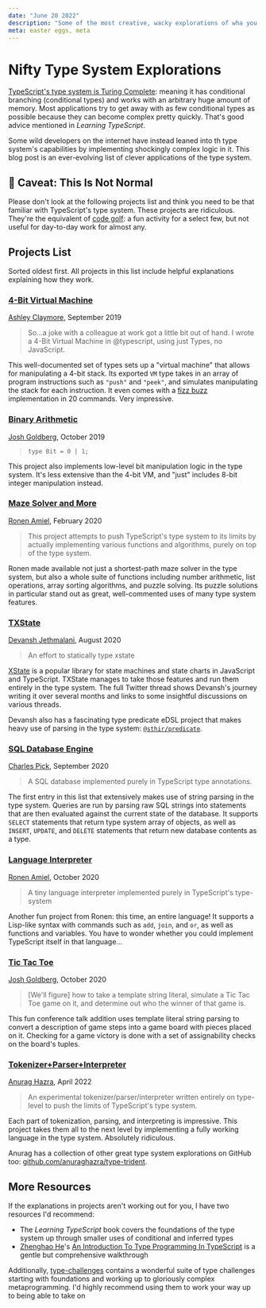 ```yaml
---
date: "June 20 2022"
description: "Some of the most creative, wacky explorations of wha you can do in TypeScript's type system!"
meta: easter eggs, meta
---
```


# Nifty Type System Explorations

[TypeScript's type system is Turing Complete](https://github.com/microsoft/TypeScript/issues/14833): meaning it has conditional branching (conditional types) and works with an arbitrary huge amount of memory.
Most applications try to get away with as few conditional types as possible because they can become complex pretty quickly.
That's good advice mentioned in _Learning TypeScript_.

Some wild developers on the internet have instead leaned into th type system's capabilities by implementing shockingly complex logic in it.
This blog post is an ever-evolving list of clever applications of the type system.

## 🛑 Caveat: This Is Not Normal

Please don't look at the following projects list and think you need to be that familiar with TypeScript's type system.
These projects are ridiculous.
They're the equivalent of [code golf](https://en.wikipedia.org/wiki/Code_golf): a fun activity for a select few, but not useful for day-to-day work for almost any.

<!--truncate-->

## Projects List

Sorted oldest first.
All projects in this list include helpful explanations explaining how they work.

### [4-Bit Virtual Machine](https://twitter.com/acutmore)

[Ashley Claymore](https://twitter.com/acutmore/status/1175820877566492673), September 2019

> So...a joke with a colleague at work got a little bit out of hand. I wrote a 4-Bit Virtual Machine in @typescript, using just Types, no JavaScript.

This well-documented set of types sets up a "virtual machine" that allows for manipulating a 4-bit stack.
Its exported `VM` type takes in an array of program instructions such as `"push"` and `"peek"`, and simulates manipulating the stack for each instruction.
It even comes with a [fizz buzz](https://en.wikipedia.org/wiki/Fizz_buzz) implementation in 20 commands.
Very impressive.

### [Binary Arithmetic](https://blog.joshuakgoldberg.com/binary-arithmetic)

[Josh Goldberg](https://twitter.com/JoshuaKGoldberg/status/1182791917194530816), October 2019

> `type Bit = 0 | 1;`

This project also implements low-level bit manipulation logic in the type system.
It's less extensive than the 4-bit VM, and "just" includes 8-bit integer manipulation instead.

### [Maze Solver and More](https://github.com/ronami/meta-typing)

[Ronen Amiel](https://twitter.com/ronenamiel/status/1232012684268392450), February 2020

> This project attempts to push TypeScript's type system to its limits by actually implementing various functions and algorithms, purely on top of the type system.

Ronen made available not just a shortest-path maze solver in the type system, but also a whole suite of functions including number arithmetic, list operations, array sorting algorithms, and puzzle solving.
Its puzzle solutions in particular stand out as great, well-commented uses of many type system features.

### [TXState](https://github.com/devanshj/txstate)

[Devansh Jethmalani](https://twitter.com/devanshj__/status/1297939517853196288), August 2020

> An effort to statically type xstate

[XState](https://xstate.js.org) is a popular library for state machines and state charts in JavaScript and TypeScript.
TXState manages to take those features and run them entirely in the type system.
The full Twitter thread shows Devansh's journey writing it over several months and links to some insightful discussions on various threads.

Devansh also has a fascinating type predicate eDSL project that makes heavy use of parsing in the type system: [`@sthir/predicate`](https://github.com/devanshj/sthir/tree/main/packages/predicate).

### [SQL Database Engine](https://github.com/codemix/ts-sql)

[Charles Pick](https://twitter.com/c_pick/status/1307433762914009090), September 2020

> A SQL database implemented purely in TypeScript type annotations.

The first entry in this list that extensively makes use of string parsing in the type system.
Queries are run by parsing raw SQL strings into statements that are then evaluated against the current state of the database.
It supports `SELECT` statements that return type system array of objects, as well as `INSERT`, `UPDATE`, and `DELETE` statements that return new database contents as a type.

### [Language Interpreter](https://github.com/ronami/typelang)

[Ronen Amiel](https://twitter.com/ronenamiel/status/1321199372802183169), October 2020

> A tiny language interpreter implemented purely in TypeScript's type-system

Another fun project from Ronen: this time, an entire language!
It supports a Lisp-like syntax with commands such as `add`, `join`, and `or`, as well as functions and variables.
You have to wonder whether you could implement TypeScript itself in that language...

### [Tic Tac Toe](https://blog.joshuakgoldberg.com/type-system-game-engines)

[Josh Goldberg](https://twitter.com/JoshuaKGoldberg/status/1314610055963193344), October 2020

> \[We'll figure\] how to take a template string literal, simulate a Tic Tac Toe game on it, and determine out who the winner of that game is.

This fun conference talk addition uses template literal string parsing to convert a description of game steps into a game board with pieces placed on it.
Checking for a game victory is done with a set of assignability checks on the board's tuples.

### [Tokenizer+Parser+Interpreter](https://github.com/anuraghazra/typelevel-parser)

[Anurag Hazra](https://twitter.com/anuraghazru/status/1512092136841543682), April 2022

> An experimental tokenizer/parser/interpreter written entirely on type-level to push the limits of TypeScript's type system.

Each part of tokenization, parsing, and interpreting is impressive.
This project takes them all to the next level by implementing a fully working language in the type system.
Absolutely ridiculous.

Anurag has a collection of other great type system explorations on GitHub too: [github.com/anuraghazra/type-trident](https://github.com/anuraghazra/type-trident).

## More Resources

If the explanations in projects aren't working out for you, I have two resources I'd recommend:

- The _Learning TypeScript_ book covers the foundations of the type system up through smaller uses of conditional and inferred types
- [Zhenghao He](https://twitter.com/he_zhenghao)'s [An Introduction To Type Programming In TypeScript](https://www.zhenghao.io/posts/type-programming) is a gentle but comprehensive walkthrough

Additionally, [type-challenges](https://github.com/type-challenges/type-challenges) contains a wonderful suite of type challenges starting with foundations and working up to gloriously complex metaprogramming.
I'd highly recommend using them to work your way up to being able to take on
